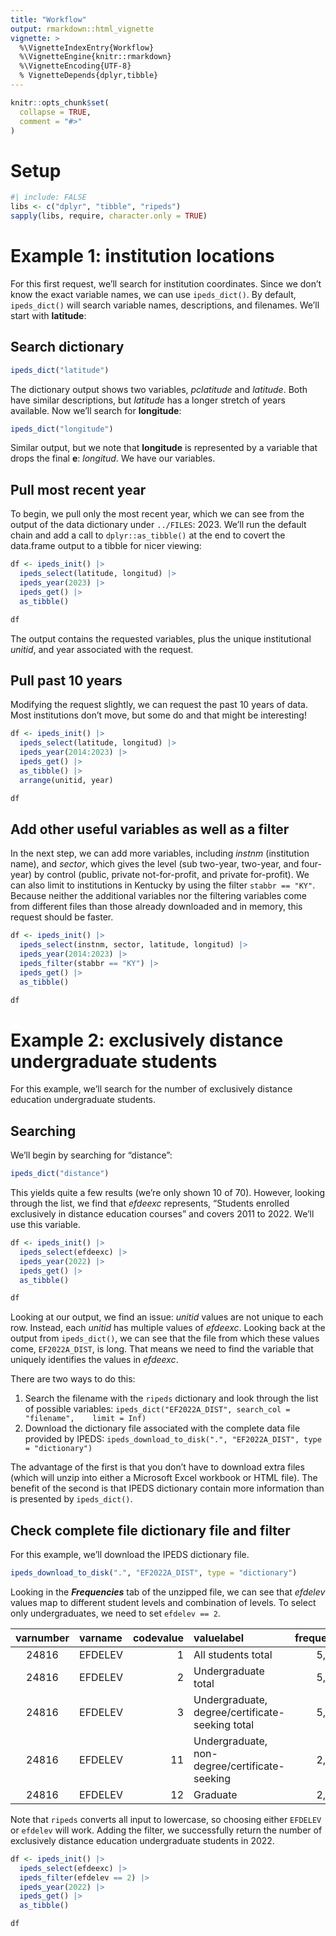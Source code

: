 ```yaml
---
title: "Workflow"
output: rmarkdown::html_vignette
vignette: >
  %\VignetteIndexEntry{Workflow}
  %\VignetteEngine{knitr::rmarkdown}
  %\VignetteEncoding{UTF-8}
  % VignetteDepends{dplyr,tibble}
---
```


```r
knitr::opts_chunk$set(
  collapse = TRUE,
  comment = "#>"
)
```

# Setup

```r
#| include: FALSE
libs <- c("dplyr", "tibble", "ripeds")
sapply(libs, require, character.only = TRUE)
```

# Example 1: institution locations

For this first request, we'll search for institution coordinates. Since we don't
know the exact variable names, we can use `ipeds_dict()`. By default,
`ipeds_dict()` will search variable names, descriptions, and filenames. We'll
start with **latitude**:

## Search dictionary
```r
ipeds_dict("latitude")
```

The dictionary output shows two variables, _pclatitude_ and _latitude_. Both
have similar descriptions, but _latitude_ has a longer stretch of years
available. Now we'll search for **longitude**:

```r
ipeds_dict("longitude")
```

Similar output, but we note that **longitude** is represented by a variable that
drops the final **e**: _longitud_. We have our variables.

## Pull most recent year

To begin, we pull only the most recent year, which we can see from the output of
the data dictionary under `../FILES`: 2023. We'll run the default chain and add
a call to `dplyr::as_tibble()` at the end to covert the data.frame output to a
tibble for nicer viewing:

```r
df <- ipeds_init() |>
  ipeds_select(latitude, longitud) |>
  ipeds_year(2023) |> 
  ipeds_get() |>
  as_tibble()
```
```r
df
```

The output contains the requested variables, plus the unique institutional
_unitid_, and year associated with the request.

## Pull past 10 years

Modifying the request slightly, we can request the past 10 years of data. Most
institutions don't move, but some do and that might be interesting!

```r
df <- ipeds_init() |>
  ipeds_select(latitude, longitud) |>
  ipeds_year(2014:2023) |> 
  ipeds_get() |>
  as_tibble() |>
  arrange(unitid, year)
```
```r
df
```

## Add other useful variables as well as a filter

In the next step, we can add more variables, including _instnm_ (institution
name), and _sector_, which gives the level (sub two-year, two-year, and
four-year) by control (public, private not-for-profit, and private for-profit).
We can also limit to institutions in Kentucky by using the filter `stabbr ==
"KY"`. Because neither the additional variables nor the filtering variables come
from different files than those already downloaded and in memory, this request
should be faster.

```r
df <- ipeds_init() |>
  ipeds_select(instnm, sector, latitude, longitud) |>
  ipeds_year(2014:2023) |>
  ipeds_filter(stabbr == "KY") |> 
  ipeds_get() |>
  as_tibble()
```
```r
df
```

# Example 2: exclusively distance undergraduate students

For this example, we'll search for the number of exclusively distance education
undergraduate students.

## Searching

We'll begin by searching for "distance":

```r
ipeds_dict("distance")
```

This yields quite a few results (we're only shown 10 of 70). However, looking
through the list, we find that _efdeexc_ represents, "Students enrolled
exclusively in distance education courses" and covers 2011 to 2022. We'll use
this variable.

```r
df <- ipeds_init() |>
  ipeds_select(efdeexc) |>
  ipeds_year(2022) |> 
  ipeds_get() |>
  as_tibble()
```
```r
df
```

Looking at our output, we find an issue: _unitid_ values are not unique to each
row. Instead, each _unitid_ has multiple values of _efdeexc_. Looking back at
the output from `ipeds_dict()`, we can see that the file from which these values
come, `EF2022A_DIST`, is long. That means we need to find the variable that
uniquely identifies the values in _efdeexc_.

There are two ways to do this:

1. Search the filename with the `ripeds` dictionary and look through the list of
   possible variables: `ipeds_dict("EF2022A_DIST", search_col = "filename",
   limit = Inf)`
1. Download the dictionary file associated with the complete data file provided
   by IPEDS: `ipeds_download_to_disk(".", "EF2022A_DIST", type = "dictionary")`
   
The advantage of the first is that you don't have to download extra files (which
will unzip into either a Microsoft Excel workbook or HTML file). The benefit of
the second is that IPEDS dictionary contain more information than is presented
by `ipeds_dict()`.

## Check complete file dictionary file and filter

For this example, we'll download the IPEDS dictionary file.

```r
ipeds_download_to_disk(".", "EF2022A_DIST", type = "dictionary")
```

Looking in the **_Frequencies_** tab of the unzipped file, we can see that
_efdelev_ values map to different student levels and combination of levels. To
select only undergraduates, we need to set `efdelev == 2`.

| varnumber | varname | codevalue | valuelabel                                      | frequency | percent |
|:---------:|:--------|----------:|:------------------------------------------------|----------:|--------:|
| 24816     | EFDELEV |         1 | All students total                              |     5,978 |   26.88 |
| 24816     | EFDELEV |         2 | Undergraduate total                             |     5,706 |   25.66 |
| 24816     | EFDELEV |         3 | Undergraduate, degree/certificate-seeking total |     5,703 |   25.64 |
| 24816     | EFDELEV |        11 | Undergraduate, non-degree/certificate-seeking   |     2,803 |   12.60 |
| 24816     | EFDELEV |        12 | Graduate                                        |     2,049 |    9.21 |

Note that `ripeds` converts all input to lowercase, so choosing either `EFDELEV`
or `efdelev` will work. Adding the filter, we successfully return the number of
exclusively distance education undergraduate students in 2022.

```r
df <- ipeds_init() |>
  ipeds_select(efdeexc) |>
  ipeds_filter(efdelev == 2) |> 
  ipeds_year(2022) |> 
  ipeds_get() |>
  as_tibble()
```

```r
df
```

